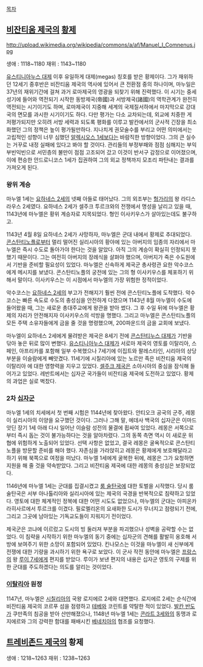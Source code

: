 [[목차]]

== [[비잔티움 제국]]의 [[황제]] ==
http://upload.wikimedia.org/wikipedia/commons/a/af/Manuel_I_Comnenus.jpg

생애 : 1118~1180
재위 : 1143~1180

[[유스티니아누스 대제]] 이후 유일하게 대제(megas) 칭호를 받은 황제이다. 그가 재위하던 12세기 중후반은 비잔티움 제국의 역사에 있어서 큰 전환점 중의 하나이며, 마누일은 37년의 재위기간에 걸쳐 과거 로마제국의 영광을 되찾기 위해 진력했다. 이 시기는 중세 성기에 들어와 역전되기 시작한 동방제국(帝國)과 서방제국(諸國)의 역학관계가 완전히 역전되는 시기이기도 하며, 로마제국이 지중해 세계의 국제질서하에서 마지막으로 강대국의 면모를 과시한 시기이기도 하다. 다만 평가는 다소 교차되는데, 외교에 치중한 게 저평가되지만 오히려 서방 세력과 되도록 평화를 이루고 발칸에서의 군사적 긴장을 최소화했던 그의 정책은 높이 평가될만하다. 지나치게 권모술수를 부리고 어떤 의미에서는 고립적인 성향이 너무 심했던 [[알렉시오스 1세]]보다는 바람직한 방향이었다. 그의 큰 실수는 거꾸로 내정 실패에 있다고 봐야 할 것이다. 관리들의 부정부패와 점점 심해지는 부익부빈익빈으로 서민층의 불만이 점점 고조되어 갔고 이것이  반서구 감정으로 이어졌으며, 이에 편승한 안드로니코스 1세가 집권하여 그의 외교 정책까지 모조리 파탄내는 결과를 가져오게 된다.  
=== 왕위 계승 ===

마누엘 1세는 [[요하네스 2세]]의 넷째 아들로 태어났다. 그의 외조부는 [[헝가리]]의 왕 라디스라우스 2세였다. 요하네스 2세가 셀주크 투르크와의 전쟁에서 명성을 날리고 있을 때, 1143년에 마누엘은 황위 계승자로 지목되었다. 형인 이사키우스가 살아있는데도 불구하고.

1143년 4월 8일 요하네스 2세가 사망하자, 마누엘은 군대 내에서 황제로 추대되었다. [[콘스탄티노플]]로부터 멀리 떨어진 실리시아의 황야에 있는 아버지의 임종의 자리에서 마누엘은 즉시 수도로 돌아가야 한다는 것을 알았다. 아직 그의 계승이 확실히 인정되지 못했기 때문이다. 그는 여전히 아버지의 장례식을 살펴야 했으며, 아버지가 죽은 수도원에서 기반을 준비할 필요성이 있었다. 마누엘은 신속하게 제국군 총사령관 요한 악수코스에게 메시지를 보냈다. 콘스탄티노플의 궁전에 있는 그의 형 이사키우스를 체포하기 위해서 말이다. 이사키우스는 이 시점에서 마누엘의 가장 위험한 정적이었다.

악수코스는 [[요하네스 2세]]의 부고가 전해지기 훨씬 전에 콘스탄티노플에 도착했다. 악수코스는 빠른 속도로 수도의 충성심을 안전하게 다졌으며 1143년 8월 마누엘이 수도에 들어왔을 때, 그는 새로운 총대주교에게 왕관을 받아 썼다. 그 후 수일 뒤에 마누엘은 황제의 자리가 안전해지자 이사키우스의 석방을 명했다. 그리고 마누엘은 콘스탄티노플의 모든 주택 소유자들에게 금을 줄 것을 명령했으며, 200파운드의 금을 교회에 보냈다.

마누엘이 요하네스 2세에게 물려받은 제국은 8세기 전에 [[콘스탄티누스 대제]]가 기반을 닦아 놓은 뒤로 많이 변했다. [[유스티니아누스 대제]]가 서로마 제국의 영토를 이탈리아, 스페인, 아프리카를 포함해 일부 수복했으나 7세기에 이집트와 팔레스타인, 시리아의 상당 부분을 이슬람에게 빼앗겼다. 11세기에 시칠리아에 있는 노르만 족은 비잔티움 제국의 이탈리아 에 대한 영향력을 지우고 있었다. [[셀주크 제국]]은 소아시아의 중심을 잠식해 들어가고 있었다. 레반트에서는 십자군 국가들이 비잔티움 제국에 도전하고 있었다. 황제의 과업은 실로 벅찼다.

=== 2차 [[십자군]] ===

마누엘 1세의 치세에서 첫 번째 시험은 1144년에 찾아왔다. 안티오크 공국의 군주, 레몽이 실리시아의 이양을 요구했던 것이다. 그러나 그해 말, 에데사 백국의 십자군은 이마드 앗딘 장기 1세 아래 다시 일어난 이슬람 성전의 물결에 휩싸여 있었다. 레몽은 서쪽으로부터 즉시 돕는 것이 불가능하다는 것을 알아차렸다. 그의 동쪽 측면 역시 이 새로운 위협에 위험하게 노출되어 있었다. 선택 사항은 없었고, 결국 레몽은 굴욕적으로 콘스탄티노플을 방문할 준비를 해야 했다. 자존심을 가라앉히고 레몽은 황제에게 보호해달라고 하기 위해 북쪽으로 여정을 떠났다. 마누엘 1세에게 굴복한 뒤에, 레몽은 그가 요청하면 지원을 해 줄 것을 약속받았다. 그리고 비잔티움 제국에 대한 레몽의 충성심은 보장되었다.

1146년에 마누엘 1세는 군대를 집결시켰고 [[룸 술탄국]]에 대한 토벌을 시작했다. 당시 룸 술탄국은 서부 아나톨리아와 실리시아에 있는 제국의 국경을 반복적으로 침략하고 있었다. 영토에 대한 체계적인 정복에 대한 어떤 시도도 없었으나, 마누엘의 군대는 아피온카라히사르에서 투르크를 이겼다. 필로멜리온의 요새화한 도시가 무너지고 점령되기 전에, 그리고 그곳에 남아있는 기독교도들이 지워지기 전이었다. 

제국군은 코냐에 이르렀고 도시의 빙 둘러져 부분을 파괴했으나 성벽을 공략할 수는 없었다. 이 침략을 시작하기 위한 마누엘의 동기 중에는 십자군의 견해를 활발히 옹호해 서방에 보여주기 위한 소망이 포함되어 있었다. 킨나모스는 이것을 마누엘이 새 신부에게 전쟁에 대한 기량을 과시하기 위한 욕구로 보았다. 이 군사 작전 동안에 마누엘은 [[프랑스]]의 왕 [[루이 7세]]에게 편지를 받았다. 루이가 보낸 편지의 내용은 십자군 영토의 구제를 위한 군대를 주도하겠다는 의도를 알리는 것이었다.

=== [[이탈리아]] 원정 ===

1147년, 마누엘은 [[시칠리아]]의 국왕 로지에르 2세와 대면했다. 로지에르 2세는 순식간에 비잔티움 제국의 코르푸 섬을 점령하고 [[테베]]와 코린트를 약탈한 적이 있었다. [[발칸 반도]]가 쿠만족의 침공을 받아 산만해졌으나, 1148년 마누엘 1세는 [[콘라트 3세]]와의 동맹과 로지에르와 그의 강력한 함대를 패배시킨 [[베네치아]]의 협조를 요청했다.

== [[트레비존드 제국]]의 황제 ==
생애 : 1218~1263
재위 : 1238~1263

